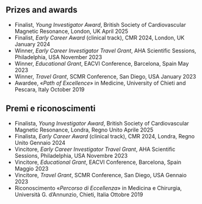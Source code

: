::: {.content-visible when-profile="english"}
# Prizes and awards
- Finalist, *Young Investigator Award*, British Society of Cardiovascular Magnetic Resonance, London, UK \hfill April 2025
- Finalist, *Early Career Award* (clinical track), CMR 2024, London, UK \hfill January 2024
- Winner, *Early Career Investigator Travel Grant*, AHA Scientific Sessions, Philadelphia, USA \hfill November 2023
- Winner, *Educational Grant*, EACVI Conference, Barcelona, Spain \hfill May 2023
- Winner, *Travel Grant*, SCMR Conference, San Diego, USA \hfill January 2023
- Awardee, «*Path of Excellence*» in Medicine, University of Chieti and Pescara, Italy \hfill October 2019
:::

::: {.content-visible when-profile="italian"}
# Premi e riconoscimenti
- Finalista, *Young Investigator Award*, British Society of Cardiovascular Magnetic Resonance, Londra, Regno Unito \hfill Aprile 2025
- Finalista, *Early Career Award* (clinical track), CMR 2024, Londra, Regno Unito \hfill Gennaio 2024
- Vincitore, *Early Career Investigator Travel Grant*, AHA Scientific Sessions, Philadelphia, USA \hfill Novembre 2023
- Vincitore, *Educational Grant*, EACVI Conference, Barcelona, Spain \hfill Maggio 2023
- Vincitore, *Travel Grant*, SCMR Conference, San Diego, USA \hfill Gennaio 2023
- Riconoscimento «*Percorso di Eccellenza*» in Medicina e Chirurgia, Università G. d’Annunzio, Chieti, Italia \hfill Ottobre 2019
:::